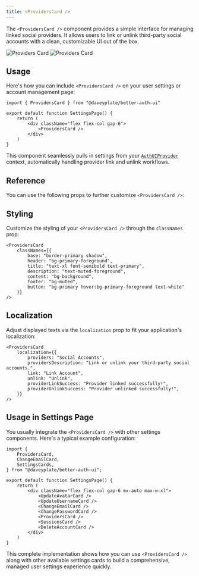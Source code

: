 ```yaml
---
title: <ProvidersCard />
---
```


The `<ProvidersCard />` component provides a simple interface for managing linked social providers. It allows users to link or unlink third-party social accounts with a clean, customizable UI out of the box.

<img alt="Providers Card" src="/screenshots/providers-card-dark.png" className="rounded-xl hidden dark:block w-lg mt-0 mb-0" />
<img alt="Providers Card" src="/screenshots/providers-card-light.png" className="rounded-xl dark:hidden w-lg mt-0 mb-0" />

## Usage

Here's how you can include `<ProvidersCard />` on your user settings or account management page:

```tsx
import { ProvidersCard } from "@daveyplate/better-auth-ui"

export default function SettingsPage() {
    return (
        <div className="flex flex-col gap-6">
            <ProvidersCard />
        </div>
    )
}
```

This component seamlessly pulls in settings from your [`AuthUIProvider`](../components/auth-ui-provider) context, automatically handling provider link and unlink workflows.

## Reference

You can use the following props to further customize `<ProvidersCard />`:

<AutoTypeTable path="../src/components/settings/providers-card.tsx" name="ProvidersCardProps" />

## Styling

Customize the styling of your `<ProvidersCard />` through the `classNames` prop:

```tsx
<ProvidersCard
    classNames={{
        base: "border-primary shadow",
        header: "bg-primary-foreground",
        title: "text-xl font-semibold text-primary",
        description: "text-muted-foreground",
        content: "bg-background",
        footer: "bg-muted",
        button: "bg-primary hover:bg-primary-foreground text-white"
    }}
/>
```

## Localization

Adjust displayed texts via the `localization` prop to fit your application's localization:

```tsx
<ProvidersCard
    localization={{
        providers: "Social Accounts",
        providersDescription: "Link or unlink your third-party social accounts.",
        link: "Link Account",
        unlink: "Unlink",
        providerLinkSuccess: "Provider linked successfully!",
        providerUnlinkSuccess: "Provider unlinked successfully!",
    }}
/>
```

## Usage in Settings Page

You usually integrate the `<ProvidersCard />` with other settings components. Here's a typical example configuration:

```tsx title="app/dashboard/settings/page.tsx"
import {
    ProvidersCard,  
    ChangeEmailCard,
    SettingsCards,
} from "@daveyplate/better-auth-ui";

export default function SettingsPage() {
    return (
        <div className="flex flex-col gap-6 mx-auto max-w-xl">
            <UpdateAvatarCard />
            <UpdateUsernameCard />
            <ChangeEmailCard />
            <ChangePasswordCard />
            <ProvidersCard />
            <SessionsCard />
            <DeleteAccountCard />
        </div>
    )
}
```

This complete implementation shows how you can use `<ProvidersCard />` along with other available settings cards to build a comprehensive, managed user settings experience quickly.